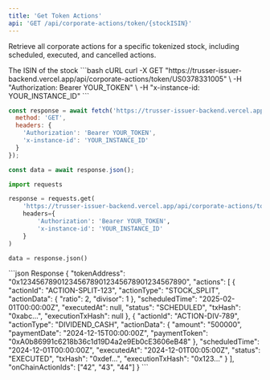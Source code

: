 ```yaml
---
title: 'Get Token Actions'
api: 'GET /api/corporate-actions/token/{stockISIN}'
---
```


Retrieve all corporate actions for a specific tokenized stock, including scheduled, executed, and cancelled actions.

<ParamField path="stockISIN" type="string" required>
  The ISIN of the stock
</ParamField>

<RequestExample>
```bash cURL
curl -X GET "https://trusser-issuer-backend.vercel.app/api/corporate-actions/token/US0378331005" \
  -H "Authorization: Bearer YOUR_TOKEN" \
  -H "x-instance-id: YOUR_INSTANCE_ID"
```

```javascript JavaScript
const response = await fetch('https://trusser-issuer-backend.vercel.app/api/corporate-actions/token/US0378331005', {
  method: 'GET',
  headers: {
    'Authorization': 'Bearer YOUR_TOKEN',
    'x-instance-id': 'YOUR_INSTANCE_ID'
  }
});

const data = await response.json();
```

```python Python
import requests

response = requests.get(
    'https://trusser-issuer-backend.vercel.app/api/corporate-actions/token/US0378331005',
    headers={
        'Authorization': 'Bearer YOUR_TOKEN',
        'x-instance-id': 'YOUR_INSTANCE_ID'
    }
)

data = response.json()
```
</RequestExample>

<ResponseExample>
```json Response
{
  "tokenAddress": "0x1234567890123456789012345678901234567890",
  "actions": [
    {
      "actionId": "ACTION-SPLIT-123",
      "actionType": "STOCK_SPLIT",
      "actionData": {
        "ratio": 2,
        "divisor": 1
      },
      "scheduledTime": "2025-02-01T00:00:00Z",
      "executedAt": null,
      "status": "SCHEDULED",
      "txHash": "0xabc...",
      "executionTxHash": null
    },
    {
      "actionId": "ACTION-DIV-789",
      "actionType": "DIVIDEND_CASH",
      "actionData": {
        "amount": "500000",
        "paymentDate": "2024-12-15T00:00:00Z",
        "paymentToken": "0xA0b86991c6218b36c1d19D4a2e9Eb0cE3606eB48"
      },
      "scheduledTime": "2024-12-01T00:00:00Z",
      "executedAt": "2024-12-01T00:05:00Z",
      "status": "EXECUTED",
      "txHash": "0xdef...",
      "executionTxHash": "0x123..."
    }
  ],
  "onChainActionIds": ["42", "43", "44"]
}
```
</ResponseExample>